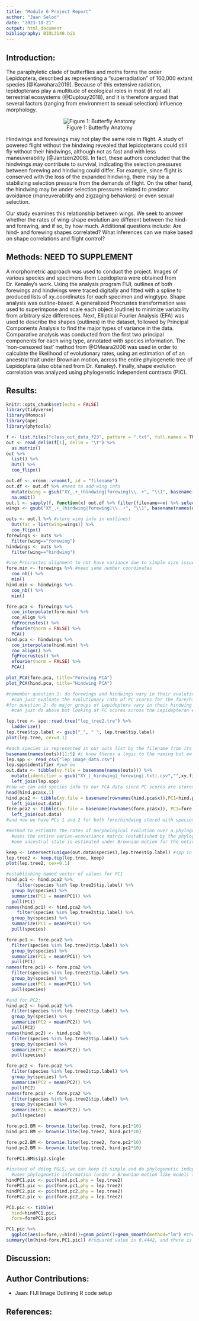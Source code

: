 ```yaml
---
title: "Module 6 Project Report"
author: "Jaan Selod"
date: "2023-10-21"
output: html_document
bibliography: BIOL3140.bib
---
```


## Introduction:

The paraphyletic clade of butterflies and moths forms the order Lepidoptera, described as representing a "superradiation" of 160,000 extant species [@Kawahara2019]. Because of this extensive radiation, lepidopterans play a multitude of ecological roles in most (if not all) terrestrial ecosystems (@Duplouy2018), and it is therefore argued that several factors (ranging from environment to sexual selection) influence morphology.

<center>![Figure 1: Butterfly Anatomy](anatomybutterflymoth.jpeg)</center>

Hindwings and forewings may not play the same role in flight. A study of powered flight without the hindwing revealed that lepidopterans could still fly without their hindwings, although not as fast and with less maneuverability [@Jantzen2008]. In fact, these authors concluded that the hindwings may contribute to survival, indicating the selection pressures between forewing and hindwing could differ. For example, since flight is conserved with the loss of the expanded hindwing, there may be a stabilizing selection pressure from the demands of flight. On the other hand, the hindwing may be under selection pressures related to predator avoidance (maneuverability and zigzaging behaviors) or even sexual selection. 

Our study examines this relationship between wings. We seek to answer whether the rates of wing-shape evolution are different between the hind- and forewing, and if so, by how much. Additional questions include: Are hind- and forewing shapes correlated? What inferences can we make based on shape correlations and flight control?

## Methods: **NEED TO SUPPLEMENT**

A morphometric approach was used to conduct the project. Images of various species and specimens from Lepidoptera were obtained from Dr. Kenaley's work. Using the analysis program FIJI, outlines of both forewings and hindwings were traced digitally and fitted with a spline to produced lists of xy_coordinates for each specimen and wingtype. 
Shape analysis was outline-based. A generalized Procrustes transformation was used to superimpose and scale each object (outline) to minimize variability from arbitrary size differences. Next,  Elliptical Fourier Analysis (EFA) was used to describe the shapes (outlines) in the dataset, followed by Principal Components Analysis to find the major types of variance in the data.
Comparative analysis was conducted from the first two principal components for each wing type, annotated with species information. The 'non-censored test' method from @OMeara2006 was used in order to calculate the likelihood of evolutionary rates, using an estimation of of an ancestral trait under Brownian motion, across the entire phylogenetic tree of Lepidoptera (also obtained from Dr. Kenaley).
Finally, shape evolution correlation was analyzed using phylogenetic independent contrasts (PIC).

## Results:

```r
knitr::opts_chunk$set(echo = FALSE)
library(tidyverse)
library(Momocs)
library(ape)
library(phytools)
```

```r
f <- list.files("class_out_data_f23", pattern = ".txt", full.names = TRUE)
out <- read_delim(f[1], delim = "\t") %>%
  as.matrix()
out %>%
  list() %>%
  Out() %>%
  coo_flipx()

out.df <- vroom::vroom(f, id = "filename")
out.df <- out.df %>% #need to add wing info
  mutate(wing = gsub("XY_.+_(hindwing|forewing)\\..+", "\\1", basename(filename))) %>%
  na.omit()
out.l <- sapply(f, function(x) out.df %>% filter(filename==x) %>% select(X,Y) %>% as.matrix())
wings <- gsub("XY_.+_(hindwing|forewing)\\..+", "\\1", basename(names(out.l)))

outs <- out.l %>% #store wing info in outlines!
  Out(fac = list(wing=wings)) %>%
  coo_flipx()
forewings <- outs %>%
  filter(wing=="forewing")
hindwings <- outs %>%
  filter(wing=="hindwing")

#use Procrustes alignment to not have variance due to simple size issue then EFA and PCA
fore.min <- forewings %>% #need same number coordinates
  coo_nb() %>%
  min()
hind.min <- hindwings %>%
  coo_nb() %>%
  min()

fore.pca <- forewings %>%
  coo_interpolate(fore.min) %>%
  coo_align %>%
  fgProcrustes() %>%
  efourier(norm = FALSE) %>%
  PCA()
hind.pca <- hindwings %>%
  coo_interpolate(hind.min) %>%
  coo_align() %>%
  fgProcrustes() %>%
  efourier(norm = FALSE) %>%
  PCA()

plot_PCA(fore.pca, title="Forewing PCA")
plot_PCA(hind.pca, title="Hindwing PCA")
```

```r
#remember question 1: do forewings and hindwings vary in their evolutionary rates?
  #can just evaluate the evolutionary rate of PC scores for the fore/hindwings using some method of choice
#for question 2: do major groups of Lepidoptera vary in their hindwing and forewing evolvability?
  #can just do above but looking at PC scores across the Lepidopteran evolutionary tree! 

lep.tree <- ape::read.tree("lep_tree2.tre") %>%
  ladderize()
lep.tree$tip.label <- gsub("_", " ", lep.tree$tip.label)
plot(lep.tree, cex=0.1)

#each species is represented in our outs list by the filename from its outline:
basename(names(outs))[1:5] #i know theres a logic to the naming but ew that's a lot of stuff
lep.spp <- read_csv("lep_image_data.csv")
lep.spp$identifier #yup ew
out.data <- tibble(xy.file = basename(names(outs))) %>%
  mutate(identifier = gsub("XY_|_hindwing|_forewing|.txt|.csv","",xy.file)) %>%
  left_join(lep.spp)
#now we can add species info to our PCA data since PC scores are stored under variable x:
head(hind.pca$x,1)
hind.pca2 <- tibble(xy.file = basename(rownames(hind.pca$x)),PC1=hind.pca$x[,1], PC2=hind.pca$x[,2]) %>%
  left_join(out.data)
fore.pca2 <- tibble(xy.file = basename(rownames(fore.pca$x)), PC1=fore.pca$x[,1], PC2=fore.pca$x[,2]) %>%
  left_join(out.data) 
#and now we have PCs 1 and 2 for both fore/hindwing stored with species info --> we can do comparative analysis
```

```r
#method to estimate the rates of morphological evolution over a phylogenetic tree here is "noncensored test"
  #uses the entire varian-ecovariance matrix (established by the phylogeny) to calculate the likelihood of      rates across the tree
  #one ancestral state is estimated under Brownian motion for the entire tree and the the optimal rate          parameter values are estimated numerically until the likelihood of the model is maximized

keep <- intersect(unique(out.data$species),lep.tree$tip.label) #spp in both tree and data
lep.tree2 <- keep.tip(lep.tree, keep)
plot(lep.tree2, cex=0.1)

#establishing named vector of values for PC1
hind.pc1 <- hind.pca2 %>%
    filter(species %in% lep.tree2$tip.label) %>%
  group_by(species) %>%
  summarize(PC1 = mean(PC1)) %>%
  pull(PC1)
names(hind.pc1) <- hind.pca2 %>%
    filter(species %in% lep.tree2$tip.label) %>%
  group_by(species) %>%
  summarize(PC1 = mean(PC1)) %>%
  pull(species)

fore.pc1 <- fore.pca2 %>%
  filter(species %in% lep.tree2$tip.label) %>%
  group_by(species) %>%
  summarize(PC1 = mean(PC1)) %>%
  pull(PC1)
names(fore.pc1) <- fore.pca2 %>%
  filter(species %in% lep.tree2$tip.label) %>%
  group_by(species) %>%
  summarize(PC1 = mean(PC1)) %>%
  pull(species)

#and for PC2:
hind.pc2 <- hind.pca2 %>%
  filter(species %in% lep.tree2$tip.label) %>%
  group_by(species) %>%
  summarize(PC2 = mean(PC2)) %>%
  pull(PC2)
names(hind.pc2) <- hind.pca2 %>%
  filter(species %in% lep.tree2$tip.label) %>%
  group_by(species) %>%
  summarize(PC2 = mean(PC2)) %>%
  pull(species)

fore.pc2 <- fore.pca2 %>%
  filter(species %in% lep.tree2$tip.label) %>%
  group_by(species) %>%
  summarize(PC2 = mean(PC2)) %>%
  pull(PC2)
names(fore.pc1) <- fore.pca2 %>%
  filter(species %in% lep.tree2$tip.label) %>%
  group_by(species) %>%
  summarize(P21 = mean(PC2)) %>%
  pull(species)

fore.pc1.BM <- brownie.lite(lep.tree2, fore.pc1*10)
hind.pc1.BM <- brownie.lite(lep.tree2, hind.pc1*10)

fore.pc2.BM <- brownie.lite(lep.tree2, fore.pc2*10)
hind.pc2.BM <- brownie.lite(lep.tree2, hind.pc2*10)

forePC1.BM$sig2.single
```

```r
#instead of doing PGLS, we can keep it simple and do phylogenetic independent contrasts (PIC) analysis
  #uses phylogenetic information (under a Brownian-motion like model) to transform the original tip data        into values that are statistically independent of one another
hindPC1.pic <- pic(hind.pc1,phy = lep.tree2)
forePC1.pic <- pic(fore.pc1,phy = lep.tree2)
hindPC2.pic <- pic(hind.pc2,phy = lep.tree2)
forePC2.pic <- pic(fore.pc2,phy = lep.tree2)

PC1.pic <- tibble(
  hind=hindPC1.pic,
  fore=forePC1.pic)

PC1.pic %>% 
  ggplot(aes(x=fore,y=hind))+geom_point()+geom_smooth(method="lm") #the PC1s look correlated
summary(lm(hind~fore,PC1.pic)) #rsquared value is 0.4442, and there is significance in the relationship

```

## Discussion:

## Author Contributions:

-   Jaan: FIJI Image Outlining R code setup

## References:
